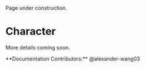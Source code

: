 
<Callout type="warning" emoji="⚠️">
Page under construction.
</Callout>

# Character

More details coming soon.

<Callout type="default" emoji="👉">
  **Documentation Contributors:** @alexander-wang03
</Callout>

